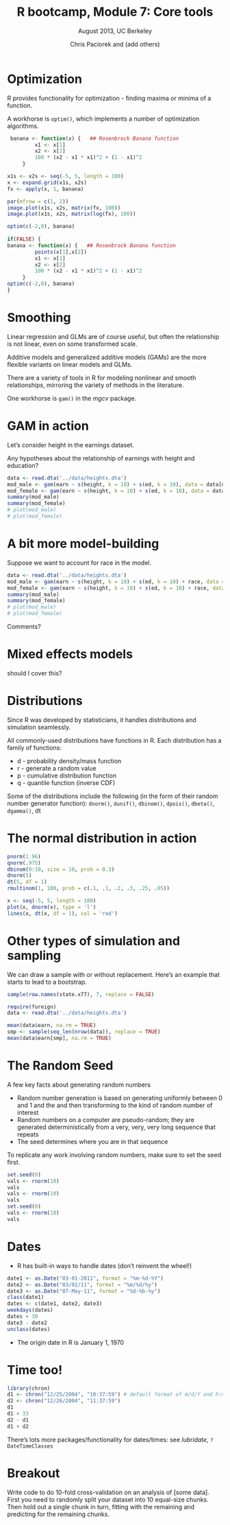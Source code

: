 % R bootcamp, Module 7: Core tools
% August 2013, UC Berkeley
% Chris Paciorek and (add others)

# Optimization

R provides functionality for optimization - finding maxima or minima of a function. 

A workhorse is `optim()`, which implements a number of optimization algorithms. 

```r
 banana <- function(x) {   ## Rosenbrock Banana function
         x1 <- x[1]
         x2 <- x[2]
         100 * (x2 - x1 * x1)^2 + (1 - x1)^2
     }

x1s <- x2s <- seq(-5, 5, length = 100)
x <- expand.grid(x1s, x2s)
fx <- apply(x, 1, banana)

par(mfrow = c(1, 2))
image.plot(x1s, x2s, matrix(fx, 100))
image.plot(x1s, x2s, matrix(log(fx), 100))

optim(c(-2,0), banana)
 
if(FALSE) {
banana <- function(x) {   ## Rosenbrock Banana function
         points(x[1],x[2])
         x1 <- x[1]
         x2 <- x[2]
         100 * (x2 - x1 * x1)^2 + (1 - x1)^2
     }
optim(c(-2,0), banana)
}
```

# Smoothing

Linear regression and GLMs are of course useful, but often the relationship is not linear, even on some transformed scale.

Additive models and generalized additive models (GAMs) are the more flexible variants on linear models and GLMs.

There are a variety of tools in R for modeling nonlinear and smooth relationships, mirroring the variety of methods in the literature.

One workhorse is `gam()` in the *mgcv* package.

# GAM in action

Let's consider height in the earnings dataset.

Any hypotheses about the relationship of earnings with height and education?

```r
data <- read.dta('../data/heights.dta')
mod_male <- gam(earn ~ s(height, k = 10) + s(ed, k = 10), data = data[data$sex == 1,])
mod_female <- gam(earn ~ s(height, k = 10) + s(ed, k = 10), data = data[data$sex == 2,])
summary(mod_male)
summary(mod_female)
# plot(mod_male)
# plot(mod_female)
```

# A bit more model-building 

Suppose we want to account for race in the model.

```r
data <- read.dta('../data/heights.dta')
mod_male <- gam(earn ~ s(height, k = 10) + s(ed, k = 10) + race, data = data[data$sex == 1,])
mod_female <- gam(earn ~ s(height, k = 10) + s(ed, k = 10) + race, data = data[data$sex == 2,])
summary(mod_male)
summary(mod_female)
# plot(mod_male)
# plot(mod_female)
```

Comments? 


# Mixed effects models

should I cover this?

# Distributions
Since R was developed by statisticians, it handles distributions and simulation seamlessly.

All commonly-used distributions have functions in R. Each distribution has a family of functions: 

* d - probability density/mass function
* r - generate a random value 
* p - cumulative distribution function
* q - quantile function (inverse CDF)

Some of the distributions include the following (in the form of their random number generator function): `dnorm()`, `dunif()`, `dbinom()`, `dpois()`, `dbeta()`, `dgamma()`, dt

# The normal distribution in action

```r
pnorm(1.96)
qnorm(.975)
dbinom(0:10, size = 10, prob = 0.3)
dnorm(5)
dt(5, df = 1)
rmultinom(1, 100, prob = c(.1, .1, .2, .3, .25, .05)) 

x <- seq(-5, 5, length = 100)
plot(x, dnorm(x), type = 'l')
lines(x, dt(x, df = 1), col = 'red')
```

# Other types of simulation and sampling

We can draw a sample with or without replacement. Here's an example that starts to lead to a bootstrap.

```r
sample(row.names(state.x77), 7, replace = FALSE)

require(foreign)
data <- read.dta('../data/heights.dta')

mean(data$earn, na.rm = TRUE)
smp <- sample(seq_len(nrow(data)), replace = TRUE)
mean(data$earn[smp], na.rm = TRUE)
```

# The Random Seed

A few key facts about generating random numbers

* Random number generation is based on generating uniformly between 0 and 1 and the and then transforming to the kind of random number of interest
* Random numbers on a computer are pseudo-random; they are generated deterministically from a very, very, very long sequence that repeats
* The seed determines where you are in that sequence

To replicate any work involving random numbers, make sure to set the seed first.

```r
set.seed(0)
vals <- rnorm(10)
vals
vals <- rnorm(10)
vals
set.seed(0)
vals <- rnorm(10)
vals
```

# Dates
- R has built-in ways to handle dates (don't reinvent the wheel!) 

```r
date1 <- as.Date("03-01-2011", format = "%m-%d-%Y")
date2 <- as.Date("03/02/11", format = "%m/%d/%y")
date3 <- as.Date("07-May-11", format = "%d-%b-%y")
class(date1)
dates <- c(date1, date2, date3)
weekdays(dates)
dates + 30
date3 - date2
unclass(dates)
```
- The origin date in R is January 1, 1970


# Time too!

```r
library(chron)
d1 <- chron("12/25/2004", "10:37:59") # default format of m/d/Y and h:m:s
d2 <- chron("12/26/2004", "11:37:59")
d1
d1 + 33
d2 - d1
d1 + d2
```

There's lots more packages/functionality for dates/times: see *lubridate*, `?DateTimeClasses`
 
# Breakout 

Write code to do 10-fold cross-validation on an analysis of [some data]. First you need to randomly split your dataset into 10 equal-size chunks. Then hold out a single chunk in turn, fitting with the remaining and predicting for the remaining chunks.
